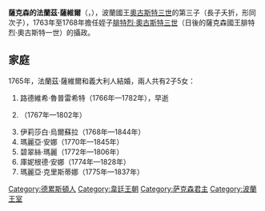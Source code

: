 {{Multiple issues|
{{Expand language|1=en|time=2020-11-21T11:03:20+00:00}}
{{Unreferenced|time=2020-11-21T11:03:20+00:00}}
}}
{{Infobox royalty
| name         = 薩克森的法蘭茲·薩維爾
| image        = Franciszek Ksawery Wettin.jpeg
| image_size   = 230px
| succession   = 薩克森攝政
| reign        = 1763年 — 1768年
| birth_date   = {{birth date|1730|8|25|df=y}}
| birth_place  = [[德勒斯登|德勒斯登]]
| death_date   = {{death date and age|1806|6|21|1730|8|25|df=y}}
| death_place  = 德勒斯登
| burial_place = [[宮廷主教座堂|宮廷主教座堂]]
| full name    = Franz Xavier Albert August Ludwig Benno
| house        = [[韋廷王朝|韋廷王朝]]
| father       = [[奧古斯特三世_(波蘭)|波蘭國王奧古斯特三世]]
| mother       = [[奧地利的瑪麗亞·約瑟法_(1699-1757)|奧地利的瑪麗亞·約瑟法]]
| religion     = [[羅馬天主教|羅馬天主教]]
}}

'''薩克森的法蘭茲·薩維爾'''（{{lang-de|Franz Xaver von Sachsen}}，{{bd|1730年|8月25日|1806年|6月21日}}），波蘭國王[[奧古斯特三世_(波蘭)|奧古斯特三世]]的第三子（長子夭折，形同次子），1763年至1768年擔任姪子[[弗里德里希·奥古斯特一世_(萨克森国王)|腓特烈·奧古斯特三世]]（日後的薩克森國王腓特烈·奧古斯特一世）的攝政。

== 家庭 ==
1765年，法蘭茲·薩維爾和義大利人{{le|齊雅拉·斯皮努齊|Maria Chiara Spinucci}}結婚，兩人共有2子5女：
# 路德維希·魯普雷希特（1766年—1782年），早逝
# {{link-de|薩克森的約瑟夫·薩維爾|Joseph Xavier von Sachsen|約瑟夫·薩維爾}}（1767年—1802年）
# 伊莉莎白·烏爾蘇拉（1768年—1844年）
# 瑪麗亞·安娜（1770年—1845年）
# 碧翠絲·瑪麗（1772年—1806年）
# 庫妮根德·安娜（1774年—1828年）
# 瑪麗亞·克里斯蒂娜（1775年—1837年）

[[Category:德累斯頓人|Category:德累斯頓人]]
[[Category:韋廷王朝|Category:韋廷王朝]]
[[Category:萨克森君主|Category:萨克森君主]]
[[Category:波蘭王室|Category:波蘭王室]]